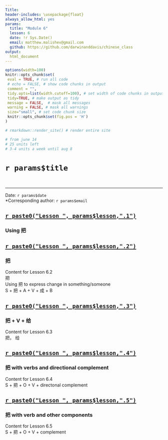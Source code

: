 ```yaml
---
Title: 
header-includes: \usepackage{float}
always_allow_html: yes
params: 
  title: "Module 6"
  lesson: 6
  date: !r Sys.Date()
  email: matthew.malishev@gmail.com 
  github: https://github.com/darwinanddavis/chinese_class   
output:
  html_document
---
```


<!-- ---------------------------------------------------------------- -->
<!-- ----------------------- rmd settings --------------------------- -->
<!-- ---------------------------------------------------------------- -->

<!-- rmd settings -->
```r
options(width=100)
knitr::opts_chunk$set(
 eval = TRUE, # run all code
 # echo = FALSE, # show code chunks in output 
 comment = "",
 tidy.opts=list(width.cutoff=100), # set width of code chunks in output
 tidy=TRUE, # make output as tidy
 message = FALSE,  # mask all messages
 warning = FALSE, # mask all warnings 
 size="small", # set code chunk size
 knitr::opts_chunk$set(fig.pos = 'H')
)

# rmarkdown::render_site() # render entire site

# from june 14
# 25 units left
# 3-4 units a week until aug 8

```

# `r params$title`  

\  

******    


\newpage   

Date: `r params$date`  
*Corresponding author: `r params$email`     

  

## [`r paste0("Lesson ", params$lesson,".1")`](lesson6_1.html)    

### Using 把 

## [`r paste0("Lesson ", params$lesson,".2")`](lesson6_2.html)   

### 把      
Content for Lesson 6.2    
把  
Using 把 to express change in something/someone  
S + 把 + A + V + 成 + B  

## [`r paste0("Lesson ", params$lesson,".3")`](lesson6_3.html)   

### 把 + V + 给  
Content for Lesson 6.3  
把， 给    

## [`r paste0("Lesson ", params$lesson,".4")`](lesson6_4.html)   

### 把 with verbs and directional complement  
Content for Lesson 6.4    
S + 把 + O + V + directonal complement

## [`r paste0("Lesson ", params$lesson,".5")`](lesson6_5.html)   

### 把 with verb and other components   
Content for Lesson 6.5     
S + 把 + O + V + complement  

  











  
